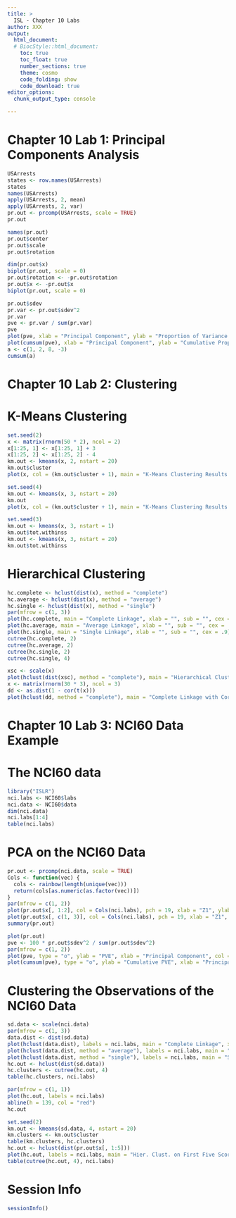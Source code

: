 ```yaml
---
title: >
  ISL - Chapter 10 Labs
author: XXX
output: 
  html_document:
  # BiocStyle::html_document:
    toc: true
    toc_float: true
    number_sections: true
    theme: cosmo
    code_folding: show
    code_download: true
editor_options: 
  chunk_output_type: console

---
```


# Chapter 10 Lab 1: Principal Components Analysis

```r
USArrests
states <- row.names(USArrests)
states
names(USArrests)
apply(USArrests, 2, mean)
apply(USArrests, 2, var)
pr.out <- prcomp(USArrests, scale = TRUE)
pr.out

names(pr.out)
pr.out$center
pr.out$scale
pr.out$rotation

dim(pr.out$x)
biplot(pr.out, scale = 0)
pr.out$rotation <- -pr.out$rotation
pr.out$x <- -pr.out$x
biplot(pr.out, scale = 0)

pr.out$sdev
pr.var <- pr.out$sdev^2
pr.var
pve <- pr.var / sum(pr.var)
pve
plot(pve, xlab = "Principal Component", ylab = "Proportion of Variance Explained", ylim = c(0, 1), type = "b")
plot(cumsum(pve), xlab = "Principal Component", ylab = "Cumulative Proportion of Variance Explained", ylim = c(0, 1), type = "b")
a <- c(1, 2, 8, -3)
cumsum(a)
```

# Chapter 10 Lab 2: Clustering

# K-Means Clustering

```r
set.seed(2)
x <- matrix(rnorm(50 * 2), ncol = 2)
x[1:25, 1] <- x[1:25, 1] + 3
x[1:25, 2] <- x[1:25, 2] - 4
km.out <- kmeans(x, 2, nstart = 20)
km.out$cluster
plot(x, col = (km.out$cluster + 1), main = "K-Means Clustering Results with K=2", xlab = "", ylab = "", pch = 20, cex = 2)

set.seed(4)
km.out <- kmeans(x, 3, nstart = 20)
km.out
plot(x, col = (km.out$cluster + 1), main = "K-Means Clustering Results with K=3", xlab = "", ylab = "", pch = 20, cex = 2)

set.seed(3)
km.out <- kmeans(x, 3, nstart = 1)
km.out$tot.withinss
km.out <- kmeans(x, 3, nstart = 20)
km.out$tot.withinss
```

# Hierarchical Clustering

```r
hc.complete <- hclust(dist(x), method = "complete")
hc.average <- hclust(dist(x), method = "average")
hc.single <- hclust(dist(x), method = "single")
par(mfrow = c(1, 3))
plot(hc.complete, main = "Complete Linkage", xlab = "", sub = "", cex = .9)
plot(hc.average, main = "Average Linkage", xlab = "", sub = "", cex = .9)
plot(hc.single, main = "Single Linkage", xlab = "", sub = "", cex = .9)
cutree(hc.complete, 2)
cutree(hc.average, 2)
cutree(hc.single, 2)
cutree(hc.single, 4)

xsc <- scale(x)
plot(hclust(dist(xsc), method = "complete"), main = "Hierarchical Clustering with Scaled Features")
x <- matrix(rnorm(30 * 3), ncol = 3)
dd <- as.dist(1 - cor(t(x)))
plot(hclust(dd, method = "complete"), main = "Complete Linkage with Correlation-Based Distance", xlab = "", sub = "")
```

# Chapter 10 Lab 3: NCI60 Data Example

# The NCI60 data

```r
library("ISLR")
nci.labs <- NCI60$labs
nci.data <- NCI60$data
dim(nci.data)
nci.labs[1:4]
table(nci.labs)
```

# PCA on the NCI60 Data

```r
pr.out <- prcomp(nci.data, scale = TRUE)
Cols <- function(vec) {
  cols <- rainbow(length(unique(vec)))
  return(cols[as.numeric(as.factor(vec))])
}
par(mfrow = c(1, 2))
plot(pr.out$x[, 1:2], col = Cols(nci.labs), pch = 19, xlab = "Z1", ylab = "Z2")
plot(pr.out$x[, c(1, 3)], col = Cols(nci.labs), pch = 19, xlab = "Z1", ylab = "Z3")
summary(pr.out)

plot(pr.out)
pve <- 100 * pr.out$sdev^2 / sum(pr.out$sdev^2)
par(mfrow = c(1, 2))
plot(pve, type = "o", ylab = "PVE", xlab = "Principal Component", col = "blue")
plot(cumsum(pve), type = "o", ylab = "Cumulative PVE", xlab = "Principal Component", col = "brown3")
```

# Clustering the Observations of the NCI60 Data

```r
sd.data <- scale(nci.data)
par(mfrow = c(1, 3))
data.dist <- dist(sd.data)
plot(hclust(data.dist), labels = nci.labs, main = "Complete Linkage", xlab = "", sub = "", ylab = "")
plot(hclust(data.dist, method = "average"), labels = nci.labs, main = "Average Linkage", xlab = "", sub = "", ylab = "")
plot(hclust(data.dist, method = "single"), labels = nci.labs, main = "Single Linkage", xlab = "", sub = "", ylab = "")
hc.out <- hclust(dist(sd.data))
hc.clusters <- cutree(hc.out, 4)
table(hc.clusters, nci.labs)

par(mfrow = c(1, 1))
plot(hc.out, labels = nci.labs)
abline(h = 139, col = "red")
hc.out

set.seed(2)
km.out <- kmeans(sd.data, 4, nstart = 20)
km.clusters <- km.out$cluster
table(km.clusters, hc.clusters)
hc.out <- hclust(dist(pr.out$x[, 1:5]))
plot(hc.out, labels = nci.labs, main = "Hier. Clust. on First Five Score Vectors")
table(cutree(hc.out, 4), nci.labs)
```

# Session Info {-}

```r
sessionInfo()
```

